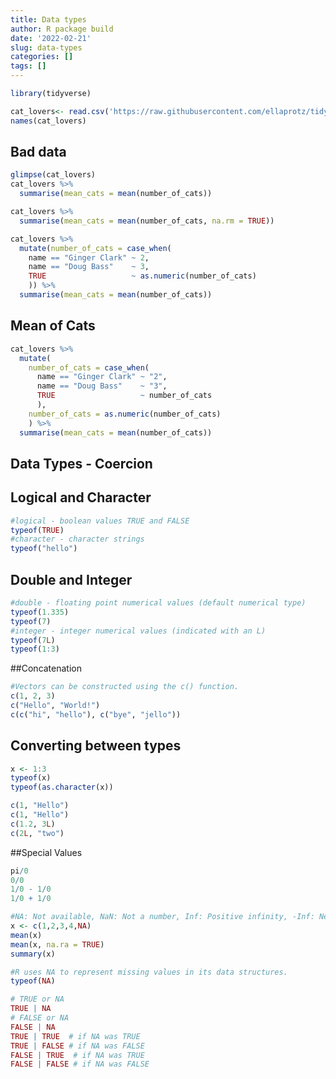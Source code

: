 ```yaml
---
title: Data types
author: R package build
date: '2022-02-21'
slug: data-types
categories: []
tags: []
---
```

```r
library(tidyverse)
```

```r
cat_lovers<- read.csv('https://raw.githubusercontent.com/ellaprotz/tidyverse/main/cat-lovers.csv')
names(cat_lovers)
```

## Bad data
```r
glimpse(cat_lovers)
cat_lovers %>%
  summarise(mean_cats = mean(number_of_cats))
```

```r
cat_lovers %>%
  summarise(mean_cats = mean(number_of_cats, na.rm = TRUE))
```

```r
cat_lovers %>%
  mutate(number_of_cats = case_when(
    name == "Ginger Clark" ~ 2,
    name == "Doug Bass"    ~ 3,
    TRUE                   ~ as.numeric(number_of_cats)
    )) %>%
  summarise(mean_cats = mean(number_of_cats))
```

## Mean of Cats
```r
cat_lovers %>%
  mutate(
    number_of_cats = case_when(
      name == "Ginger Clark" ~ "2",
      name == "Doug Bass"    ~ "3",
      TRUE                   ~ number_of_cats
      ),
    number_of_cats = as.numeric(number_of_cats)
    ) %>%
  summarise(mean_cats = mean(number_of_cats))
```

## Data Types - Coercion
## Logical and Character
```r
#logical - boolean values TRUE and FALSE
typeof(TRUE)
#character - character strings
typeof("hello")
```

## Double and Integer
```r
#double - floating point numerical values (default numerical type)
typeof(1.335)
typeof(7)
#integer - integer numerical values (indicated with an L)
typeof(7L)
typeof(1:3)
```

##Concatenation
```r
#Vectors can be constructed using the c() function.
c(1, 2, 3)
c("Hello", "World!")
c(c("hi", "hello"), c("bye", "jello"))
```

## Converting between types
```r
x <- 1:3
typeof(x)
typeof(as.character(x))
```

```r
c(1, "Hello")
c(1, "Hello")
c(1.2, 3L)
c(2L, "two")
```

##Special Values
```r
pi/0
0/0
1/0 - 1/0
1/0 + 1/0
```

```r
#NA: Not available, NaN: Not a number, Inf: Positive infinity, -Inf: Negative infinity
x <- c(1,2,3,4,NA)
mean(x)
mean(x, na.ra = TRUE)
summary(x)
```

```r
#R uses NA to represent missing values in its data structures.
typeof(NA)
```
```r
# TRUE or NA
TRUE | NA
# FALSE or NA
FALSE | NA
TRUE | TRUE  # if NA was TRUE
TRUE | FALSE # if NA was FALSE
FALSE | TRUE  # if NA was TRUE
FALSE | FALSE # if NA was FALSE
```

